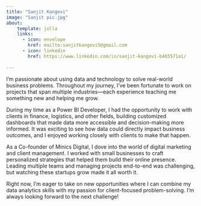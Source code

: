 ```yaml
---
title: "Sanjit Kangovi"
image: "Sanjit pic.jpg"
about: 
    template: jolla
    links: 
      - icon: envelope
        href: mailto:sanjitkangovi5@gmail.com
      - icon: linkedin
        href: https://www.linkedin.com/in/sanjit-kangovi-b465571a1/
     
---
```


I'm passionate about using data and technology to solve real-world business problems. Throughout my journey, I’ve been fortunate to work on projects that span multiple industries—each experience teaching me something new and helping me grow.

During my time as a Power BI Developer, I had the opportunity to work with clients in finance, logistics, and other fields, building customized dashboards that made data more accessible and decision-making more informed. It was exciting to see how data could directly impact business outcomes, and I enjoyed working closely with clients to make that happen.

As a Co-founder of Minics Digital, I dove into the world of digital marketing and client management. I worked with small businesses to craft personalized strategies that helped them build their online presence. Leading multiple teams and managing projects end-to-end was challenging, but watching these startups grow made it all worth it.

Right now, I’m eager to take on new opportunities where I can combine my data analytics skills with my passion for client-focused problem-solving. I’m always looking forward to the next challenge!
